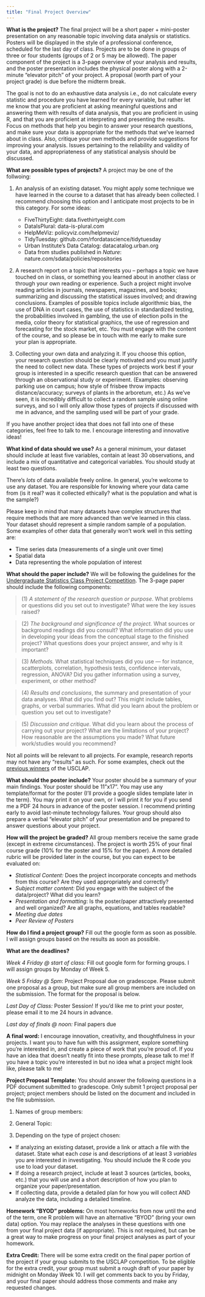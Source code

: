 ```yaml
---
title: "Final Project Overview"
---
```


**What is the project?** The final project will be a short paper + mini-poster presentation on any reasonable topic involving data analysis or statistics. Posters will be displayed in the style of a professional conference, scheduled for the last day of class. Projects are to be done in groups of three or four students (groups of 2 or 5 may be allowed). The paper component of the project is a 3-page overview of your analysis and results, and the poster presentation includes the physical poster along with a 2-minute “elevator pitch” of your project. A proposal (worth part of your project grade) is due before the midterm break.

The goal is not to do an exhaustive data analysis i.e., do not calculate every statistic and procedure you have learned for every variable, but rather let me know that you are proficient at asking meaningful questions and answering them with results of data analysis, that you are proficient in using R, and that you are proficient at interpreting and presenting the results. Focus on methods that help you begin to answer your research questions, and make sure your data is appropriate for the methods that we've learned about in class. Also, critique your own methods and provide suggestions for improving your analysis. Issues pertaining to the reliability and validity of your data, and appropriateness of any statistical analysis should be discussed.

**What are possible types of projects?** A project may be one of the follwoing:

1.  An analysis of an existing dataset. You might apply some technique we have learned in the course to a dataset that has already been collected. I recommend choosing this option and I anticipate most projects to be in this category. For some ideas:

    - FiveThirtyEight: data.fivethirtyeight.com
    - DataIsPlural: data-is-plural.com
    - HelpMeViz: policyviz.com/helpmeviz/
    - TidyTuesday: github.com/rfordatascience/tidytuesday
    - Urban Institute's Data Catalog: datacatalog.urban.org
    - Data from studies published in _Nature_: nature.com/sdata/policies/repositories
  

2.  A research report on a topic that interests you -- perhaps a topic we have touched on in class, or something you learned about in another class or through your own reading or experience. Such a project might involve reading articles in journals, newspapers, magazines, and books; summarizing and discussing the statistical issues involved; and drawing conclusions. Examples of possible topics include algorithmic bias, the use of DNA in court cases, the use of statistics in standardized testing, the probabilities involved in gambling, the use of election polls in the media, color theory for statistical graphics, the use of regression and forecasting for the stock market, etc. You must engage with the content of the course, and so please be in touch with me early to make sure your plan is appropriate.

3.  Collecting your own data and analyzing it. If you choose this option, your research question should be clearly motivated and you must justify the need to collect new data. These types of projects work best if your group is interested in a specific research question that can be answered through an observational study or experiment. (Examples: observing parking use on campus; how style of frisbee throw impacts distance/accuracy; surveys of plants in the arboretum, etc.) As we’ve seen, it is incredibly difficult to collect a random sample using online surveys, and so I will only allow those types of projects if discussed with me in advance, and the sampling used will be part of your grade.

If you have another project idea that does not fall into one of these categories, feel free to talk to me. I encourage interesting and innovative ideas!

**What kind of data should we use?** As a general minimum, your dataset should include at least five variables, contain at least 30 observations, and include a mix of quantitative and categorical variables. You should study at least two questions. 

There's *lots* of data available freely online. In general, you're welcome to use any dataset. You are responsible for knowing where your data came from (is it real? was it collected ethically? what is the population and what is the sample?)

Please keep in mind that many datasets have complex structures that require methods that are more advanced than we've learned in this class. Your dataset should represent a simple random sample of a population. Some examples of other data that generally won't work well in this setting are:

-   Time series data (measurements of a single unit over time)
-   Spatial data
-   Data representing the whole population of interest

**What should the paper include?** We will be following the guidelines for the [Undergraduate Statistics Class Project Competition](https://www.causeweb.org/usproc/usclap). The 3-page paper should include the following components:

> \(1\) *A statement of the research question or purpose*. What problems or questions did you set out to investigate? What were the key issues raised?

> \(2\) *The background and significance of the project.* What sources or background readings did you consult? What information did you use in developing your ideas from the conceptual stage to the finished project? What questions does your project answer, and why is it important?

> \(3\) *Methods.* What statistical techniques did you use — for instance, scatterplots, correlation, hypothesis tests, confidence intervals, regression, ANOVA? Did you gather information using a survey, experiment, or other method? 

> \(4\) *Results and conclusions*, the summary and presentation of your data analyses. What did you find out? This might include tables, graphs, or verbal summaries. What did you learn about the problem or question you set out to investigate?

> \(5\) *Discussion and critique*. What did you learn about the process of carrying out your project? What are the limitations of your project? How reasonable are the assumptions you made? What future work/studies would you recommend?

Not all points will be relevant to all projects. For example, research reports may not have any “results” as such. For some examples, check out the [previous winners](https://www.causeweb.org/usproc/projects/winners) of the USCLAP.

**What should the poster include?** Your poster should be a summary of your main findings. Your poster should be 11"x17". You may use any template/format for the poster (I'll provide a google slides template later in the term). You may print it on your own, or I will print it for you if you send me a PDF 24 hours in advance of the poster session. I recommend printing early to avoid last-minute technology failures. Your group should also prepare a verbal “elevator pitch” of your presentation and be prepared to answer questions about your project.

**How will the project be graded?** All group members receive the same grade (except in extreme circumstances). The project is worth 25% of your final course grade (10% for the poster and 15% for the paper). A more detailed rubric will be provided later in the course, but you can expect to be evaluated on:

  - *Statistical Content:* Does the project incorporate concepts and methods from this course? Are they used appropriately and correctly?
  - *Subject matter content:* Did you engage with the subject of the data/project? What did you learn? 
  - *Presentation and formatting*: Is the poster/paper attractively presented and well organized? Are all graphs, equations, and tables readable? 
  - *Meeting due dates*
  - *Peer Review of Posters*

**How do I find a project group?** Fill out the google form as soon as possible. I will assign groups based on the results as soon as possible.

**What are the deadlines?**

*Week 4 Friday \@ start of class:* Fill out google form for forming groups. I will assign groups by Monday of Week 5.

*Week 5 Friday \@ 5pm*: Project Proposal due on gradescope. Please submit one proposal as a group, but make sure all group members are included on the submission. The format for the proposal is below.

*Last Day of Class:* Poster Session! If you'd like me to print your poster, please email it to me 24 hours in advance.

*Last day of finals \@ noon:* Final papers due

**A final word:** I encourage innovation, creativity, and thoughtfulness in your projects. I want you to have fun with this assignment, explore something you’re interested in, and create a piece of work that you’re proud of. If you have an idea that doesn’t neatly fit into these prompts, please talk to me! If you have a topic you’re interested in but no idea what a project might look like, please talk to me!

**Project Proposal Template:** You should answer the following questions in a PDF document submitted to gradescope. Only submit 1 project proposal per project; project members should be listed on the document and included in the file submission.

1.  Names of group members:

2.  General Topic:

3.  Depending on the type of project chosen:
  - If analyzing an existing dataset, provide a link or attach a file with the dataset. State what each *case* is and descriptions of at least 3 *variables* you are interested in investigating. You should include the R code you use to load your dataset.
  - If doing a research project, include at least 3 sources (articles, books, etc.) that you will use and a short description of how you plan to organize your paper/presentation.
  - If collecting data, provide a detailed plan for how you will collect AND analyze the data, including a detailed timeline. 

**Homework “BYOD” problems:** On most homeworks from now until the end of the term, one R problem will have an alternative “BYOD” (bring your own data) option. You may replace the analyses in these questions with one from your final project data (if appropriate). This is not required, but can be a great way to make progress on your final project analyses as part of your homework.

**Extra Credit:** There will be some extra credit on the final paper portion of the project if your group submits to the USCLAP competition. To be eligible for the extra credit, your group must submit a rough draft of your paper by midnight on Monday Week 10. I will get comments back to you by Friday, and your final paper should address those comments and make any requested changes. 
